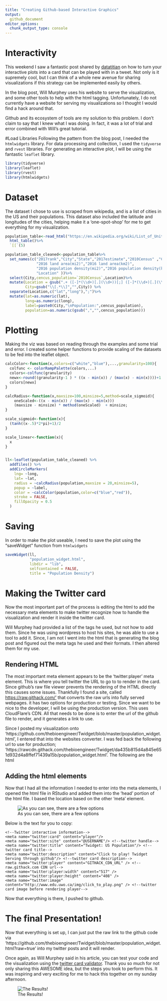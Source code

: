 ```yaml
---
title: "Creating Github-based Interactive Graphics" 
output:
  github_document
editor_options:
  chunk_output_type: console
---
```


# Interactivity
This weekend I saw a fantastic post shared by [datatitian](https://datatitian.com/how-to-turn-your-ggplot2-visualization-into-an-interactive-tweet/) on how to turn your interactive plots into a card that can be played with in a tweet. Not only is it supremely cool, but I can think of a whole new avenue for sharing visualizations if this strategy can be implemented easily by others. 

In the blog post, Will Murphey uses his website to serve the visualization, and some other tools to help with the html tagging. Unfortunately, I do not currently have a website for serving my visualizations so I thought I would find a hack around that. 

Github and its ecosystem of tools are my solution to this problem. I don't claim to say that I knew what I was doing. In fact, it was a lot of trial and error combined with Will's great tutorial.

#Load Libraries
Following the pattern from the blog post, I needed the `htmlwidgets` library. For data processing and collection, I used the  `tidyverse` and `rvest` libraries. For generating an interactive plot, I will be using the fantastic `leaflet` library.
```r
library(tidyverse)
library(leaflet)
library(rvest)
library(htmlwidgets)
```

# Dataset
The dataset I chose to use is scraped from wikipedia, and is a list of cities in the US and their populations. This dataset also included the latitude and longitudes of the cities, helping make it a 'one-spot-shop' for me to get everything for my visualization. 

```r

population_table<-read_html("https://en.wikipedia.org/wiki/List_of_United_States_cities_by_population")%>%
  html_table()%>%
  `[[`(5)

population_table_cleaned<-population_table%>%
  set_names(c("2017rank","City","State","2017estimate","2010Census" ,"Change",
              "2016 land area(mi2)","2016 land area(km2)",
              "2016 population density(mi2)","2016 population density(ki2)",
              "Location" ))%>%
  select(City,cencus_population=`2010Census`,Location)%>%
  mutate(Location = gsub(".+ ([-]*(\\d+)[.](\\d+))[;] ([-]*(\\d+)[.](\\d+)).*","\\1;\\4",Location),
         City=gsub("\\[.*\\]","",City)) %>%
  separate(Location,c("lat","long"),";")%>%
  mutate(lat=as.numeric(lat),
         long=as.numeric(long),
         label=paste0(City,"\nPopulation:",cencus_population),
         population=as.numeric(gsub(",","",cencus_population)))

```

# Plotting
Making the viz was based on reading through the examples and some trial and error. I created some helper functions to provide scaling of the datasets to be fed into the leaflet object.

```r

calcColor<-function(x,colors=c("white","blue"),...,granularity=100){
  colfunc <- colorRampPalette(colors,...)
  colors<-colfunc(granularity)
  newx<-round((granularity-1 ) * ((x - min(x)) / (max(x) - min(x))))+1
  colors[newx]
}

calcRadius<-function(x,maxsize=100,minsize=5,method=scale_sigmoid){
    oneScaled<-((x - min(x)) / (max(x) - min(x)))
    (maxsize - minsize) * method(oneScaled)  + minsize;
}

scale_sigmoid<-function(x){
  (tanh((x-.5)*2*pi)+1)/2
}

scale_linear<-function(x){
  x
}


ll<-leaflet(population_table_cleaned) %>% 
  addTiles() %>%
  addCircleMarkers(
    lng= ~long,
    lat= ~lat,
    radius = ~calcRadius(population,maxsize = 20,minsize=5),
    popup = ~label,
    color = ~calcColor(population,color=c("blue","red")),
    stroke = FALSE,
    fillOpacity = 0.5
  )


```

# Saving
In order to make the plot useable, I need to save the plot using the "saveWidget" function from `htmlwidgets`

```r
saveWidget(ll,
           "population_widget.html",     
           libdir = "lib",
           selfcontained = FALSE,
           title = "Population Density")

```

# Making the Twitter card
Now the most important part of the process is editing the html to add the necessary meta elements to make twitter recognize how to handle the visualization and render it inside the twitter card. 

Will Murphey had provided a list of the tags he used, but not how to add them. Since he was using wordpress to host his sites, he was able to use a tool to add it. Since, I am not I went into the html that is generating the blog post and figured out the meta tags he used and their formats. I then altered them for my use. 

## Rendering HTML
The most important meta element appears to be the 'twitter:player' meta element. This is where you tell twitter the URL to go to to render in the card. Since github's raw file viewer prevents the rendering of the HTML directly this causes some issues. Thankfully I found a site, called [https://raw.githack.com/'](https://raw.githack.com/) that converts the raw urls into fully served webpages. it has two options for production or testing. Since we want to be nice to the developer, I will be using the production version. This uses CloudFlare's CDN. All that needs to be done is to enter the url of the github file to render, and it generates a link to use. 

Since I posted my visualization onto 'https://github.com/thebioengineer/Twidget/blob/master/population_widget.html', I entered that into the websites converter. I was fed back the following url to use for production; 'https://rawcdn.githack.com/thebioengineer/Twidget/da435b815d4a845e651d932d4a8ffef71439a15b/population_widget.html'. The following are the html 

## Adding the html elements
Now that I had all the information I needed to enter into the meta elements, I opened the html file in RStudio and added them into the 'head' portion of the html file. I based the location based on the other 'meta' element.

![As you can see, there are a few options](editing_html.png)


Below is the text for you to copy:
```
<!--Twitter interactive information-->
<meta name="twitter:card" content="player"/>
<meta name="twitter:site" content="@USERNAME"/> <!--twitter handle-->
<meta name="twitter:title" content="Twidget: US Population"/> <!--twitter card title-->
<meta name="twitter:description" content="Click to play! Twidget Serving through github"/> <!--twitter card description-->
<meta name="twitter:player" content="GITHACK_CDN_URL" /> <!--raw.githack.com CDN url-->
<meta name="twitter:player:width" content="517" /> 
<meta name="twitter:player:height" content="408" />
<meta name="twitter:image" content="http://www.edu.uwo.ca/img/click_to_play.png" /> <!--twitter card image before rendering player-->
```
Now that everything is there, I pushed to github. 

# The final Presentation!

Now that everything is set up, I can just put the raw link to the github code via 'https://github.com/thebioengineer/Twidget/blob/master/population_widget.html?raw=true' into my twitter posts and it will render. 

Once again, as Will Murphey said in his article, you can test your code and the visualization using the [twitter card validator](https://cards-dev.twitter.com/validator). Thank you so much for not only sharing this AWESOME idea, but the steps you took to perform this. It was inspiring and very exciting for me to hack this together on my sunday afternoon. 


![The Results!](testing_html.png)




